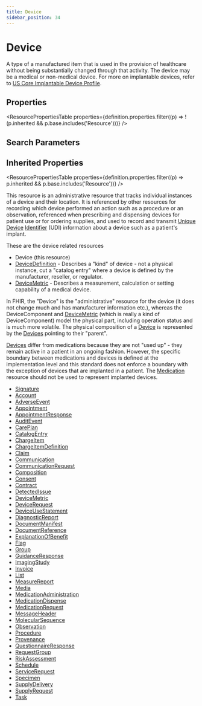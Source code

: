 ```yaml
---
title: Device
sidebar_position: 34
---
```



# Device

A type of a manufactured item that is used in the provision of healthcare without being substantially changed through that activity. The device may be a medical or non-medical device. For more on implantable devices, refer to [US Core Implantable Device Profile](https://hl7.org/fhir/us/core/stu3.1.1/StructureDefinition-us-core-implantable-device.html).

<Tabs queryString="section">
<TabItem value="schema" label="Schema" default>

## Properties

<ResourcePropertiesTable
  properties={definition.properties.filter((p) => !(p.inherited && p.base.includes('Resource')))}
/>

## Search Parameters

<SearchParamsTable searchParams={definition.searchParameters} />

## Inherited Properties

<ResourcePropertiesTable properties={definition.properties.filter((p) => p.inherited && p.base.includes('Resource'))} />

</TabItem>
  <TabItem value="usage" label="Usage">
    <div>  <a name="scope"></a>  <p> This resource is an administrative resource that tracks individual instances of a device and their location. It is referenced by other resources for recording which device performed an action such as a procedure or an observation, referenced when prescribing and dispensing devices for patient use or for ordering supplies, and used to record and transmit <a href="https://www.hl7.org/fhir/#udi">Unique <a href="/docs/api/fhir/resources/device">Device</a> <a href="/docs/api/fhir/datatypes/identifier">Identifier</a> (UDI)</a> information about a device such as a patient's implant. </p>  </div>
    </TabItem>
  <TabItem value="relationships" label="Relationships">
    <div> <a name="bnr"></a>  <p> These are the device related resources </p> <ul>  <li>Device (this resource)</li>  <li><a href="/docs/api/fhir/resources/devicedefinition">DeviceDefinition</a> - Describes a "kind" of device - not a physical instance, cut a "catalog entry" where a device is defined by the manufacturer, reseller, or regulator.</li>  <li><a href="/docs/api/fhir/resources/devicemetric">DeviceMetric</a> - Describes a measurement, calculation or setting  capability of a medical device.</li> </ul> <p> In FHIR, the "Device" is the "administrative" resource for the device (it does not change much and has manufacturer information etc.), whereas the DeviceComponent and <a href="/docs/api/fhir/resources/devicemetric">DeviceMetric</a> (which is really a kind of DeviceComponent) model the physical part, including operation status and is much more volatile.  The physical composition of a <a href="/docs/api/fhir/resources/device">Device</a> is represented by the <a href="/docs/api/fhir/resources/device">Devices</a> pointing to their "parent". </p> <p> <a href="/docs/api/fhir/resources/device">Devices</a> differ from medications because they are not "used up" - they remain active in a patient in an ongoing fashion.  However, the specific boundary between medications and devices is defined at the implementation level and this standard does not enforce a boundary with the exception of devices that are implanted in a patient.   The <a href="/docs/api/fhir/resources/medication">Medication</a> resource should not be used to represent implanted devices. </p>  </div>
    </TabItem>
  
  <TabItem value="referencedBy" label="Referenced By">
    <ul><li><a href="https://www.hl7.org/fhir/datatypes.html#Signature">Signature</a></li>
<li><a href="/docs/api/fhir/resources/account">Account</a></li>
<li><a href="/docs/api/fhir/resources/adverseevent">AdverseEvent</a></li>
<li><a href="/docs/api/fhir/resources/appointment">Appointment</a></li>
<li><a href="/docs/api/fhir/resources/appointmentresponse">AppointmentResponse</a></li>
<li><a href="/docs/api/fhir/resources/auditevent">AuditEvent</a></li>
<li><a href="/docs/api/fhir/resources/careplan">CarePlan</a></li>
<li><a href="/docs/api/fhir/resources/catalogentry">CatalogEntry</a></li>
<li><a href="/docs/api/fhir/resources/chargeitem">ChargeItem</a></li>
<li><a href="/docs/api/fhir/resources/chargeitemdefinition">ChargeItemDefinition</a></li>
<li><a href="/docs/api/fhir/resources/claim">Claim</a></li>
<li><a href="/docs/api/fhir/resources/communication">Communication</a></li>
<li><a href="/docs/api/fhir/resources/communicationrequest">CommunicationRequest</a></li>
<li><a href="/docs/api/fhir/resources/composition">Composition</a></li>
<li><a href="/docs/api/fhir/resources/consent">Consent</a></li>
<li><a href="/docs/api/fhir/resources/contract">Contract</a></li>
<li><a href="/docs/api/fhir/resources/detectedissue">DetectedIssue</a></li>
<li><a href="/docs/api/fhir/resources/devicemetric">DeviceMetric</a></li>
<li><a href="/docs/api/fhir/resources/devicerequest">DeviceRequest</a></li>
<li><a href="/docs/api/fhir/resources/deviceusestatement">DeviceUseStatement</a></li>
<li><a href="/docs/api/fhir/resources/diagnosticreport">DiagnosticReport</a></li>
<li><a href="/docs/api/fhir/resources/documentmanifest">DocumentManifest</a></li>
<li><a href="/docs/api/fhir/resources/documentreference">DocumentReference</a></li>
<li><a href="/docs/api/fhir/resources/explanationofbenefit">ExplanationOfBenefit</a></li>
<li><a href="/docs/api/fhir/resources/flag">Flag</a></li>
<li><a href="/docs/api/fhir/resources/group">Group</a></li>
<li><a href="/docs/api/fhir/resources/guidanceresponse">GuidanceResponse</a></li>
<li><a href="/docs/api/fhir/resources/imagingstudy">ImagingStudy</a></li>
<li><a href="/docs/api/fhir/resources/invoice">Invoice</a></li>
<li><a href="/docs/api/fhir/resources/list">List</a></li>
<li><a href="/docs/api/fhir/resources/measurereport">MeasureReport</a></li>
<li><a href="/docs/api/fhir/resources/media">Media</a></li>
<li><a href="/docs/api/fhir/resources/medicationadministration">MedicationAdministration</a></li>
<li><a href="/docs/api/fhir/resources/medicationdispense">MedicationDispense</a></li>
<li><a href="/docs/api/fhir/resources/medicationrequest">MedicationRequest</a></li>
<li><a href="/docs/api/fhir/resources/messageheader">MessageHeader</a></li>
<li><a href="/docs/api/fhir/resources/molecularsequence">MolecularSequence</a></li>
<li><a href="/docs/api/fhir/resources/observation">Observation</a></li>
<li><a href="/docs/api/fhir/resources/procedure">Procedure</a></li>
<li><a href="/docs/api/fhir/resources/provenance">Provenance</a></li>
<li><a href="/docs/api/fhir/resources/questionnaireresponse">QuestionnaireResponse</a></li>
<li><a href="/docs/api/fhir/resources/requestgroup">RequestGroup</a></li>
<li><a href="/docs/api/fhir/resources/riskassessment">RiskAssessment</a></li>
<li><a href="/docs/api/fhir/resources/schedule">Schedule</a></li>
<li><a href="/docs/api/fhir/resources/servicerequest">ServiceRequest</a></li>
<li><a href="/docs/api/fhir/resources/specimen">Specimen</a></li>
<li><a href="/docs/api/fhir/resources/supplydelivery">SupplyDelivery</a></li>
<li><a href="/docs/api/fhir/resources/supplyrequest">SupplyRequest</a></li>
<li><a href="/docs/api/fhir/resources/task">Task</a></li></ul>
    </TabItem>

</Tabs>
